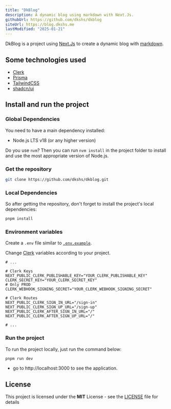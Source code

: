 ```yaml
---
title: "DkBlog"
description: A dynamic blog using markdown with Next.Js.
githubUrl: https://github.com/dkshs/dkblog
siteUrl: https://blog.dkshs.me
lastModified: "2025-01-21"
---
```


DkBlog is a project using [Next.Js](https://nextjs.org/) to create a dynamic blog with [markdown](https://www.markdownguide.org/).

## Some technologies used

- [Clerk](https://clerk.com/)
- [Prisma](https://www.prisma.io/)
- [TailwindCSS](https://tailwindcss.com/)
- [shadcn/ui](https://ui.shadcn.com/)

## Install and run the project

### Global Dependencies

You need to have a main dependency installed:

- Node.js LTS v18 (or any higher version)

Do you use `nvm`? Then you can run `nvm install` in the project folder to install and use the most appropriate version of Node.js.

### Get the repository

```bash
git clone https://github.com/dkshs/dkblog.git
```

### Local Dependencies

So after getting the repository, don't forget to install the project's local dependencies:

```bash
pnpm install
```

### Environment variables

Create a `.env` file similar to [`.env.example`](https://github.com/dkshs/dkblog/blob/master/.env.example).

Change [Clerk](https://dashboard.clerk.com/) variables according to your project.

```env
# ...

# Clerk Keys
NEXT_PUBLIC_CLERK_PUBLISHABLE_KEY="YOUR_CLERK_PUBLISHABLE_KEY"
CLERK_SECRET_KEY="YOUR_CLERK_SECRET_KEY"
# Only PROD
CLERK_WEBHOOK_SIGNING_SECRET="YOUR_CLERK_WEBHOOK_SIGNING_SECRET"

# Clerk Routes
NEXT_PUBLIC_CLERK_SIGN_IN_URL="/sign-in"
NEXT_PUBLIC_CLERK_SIGN_UP_URL="/sign-up"
NEXT_PUBLIC_CLERK_AFTER_SIGN_IN_URL="/"
NEXT_PUBLIC_CLERK_AFTER_SIGN_UP_URL="/"

# ...
```

### Run the project

To run the project locally, just run the command below:

```bash
pnpm run dev
```

- go to http://localhost:3000 to see the application.

## License

This project is licensed under the **MIT** License - see the [LICENSE](https://github.com/dkshs/dkblog/blob/master/LICENSE) file for details
